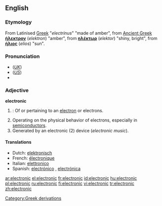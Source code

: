 ==English==

{{rank|account|party|sight|455|electronic|sea|necessary|idea}}

===Etymology===
From Latinised [[Greek]] "''electrinus''" "made of amber", from [[Ancient Greek]]  '''[[ήλεκτρον]]''' (''elektron'') "amber", from '''[[ηλέκτωρ]]''' (''elektor'') "shiny, bright", from '''[[ήλιος]]''' (''elios'') "sun".

===Pronunciation===
*(''[[Received Pronunciation|UK]]'') {{IPA|/ɪˌlɛkˈtɹɒnɪk/}}
*(''[[General American|US]]'') {{IPA|/ɪˌlɛkˈtɹɑnɪk/}}
*{{audio|en-us-electronic.ogg|Audio (US)}}

===Adjective===
'''electronic'''

# {{context|physics|chemistry}}: Of or pertaining to an [[electron]] or electrons.
# Operating on the physical behavior of electrons, especially in [[semiconductor]]s.
# Generated by an electronic (2) device (''electronic music'').

====Translations====
*Dutch: [[elektronisch]]
*French: [[électronique]] {{f}}
*Italian: [[elettronico]]
*Spanish: [[electrónico]] {{m}}, [[electrónica]] {{f}}

[[Category:Greek derivations]]

[[ar:electronic]]
[[el:electronic]]
[[fr:electronic]]
[[id:electronic]]
[[hu:electronic]]
[[pl:electronic]]
[[ru:electronic]]
[[fi:electronic]]
[[vi:electronic]]
[[tr:electronic]]
[[zh:electronic]]